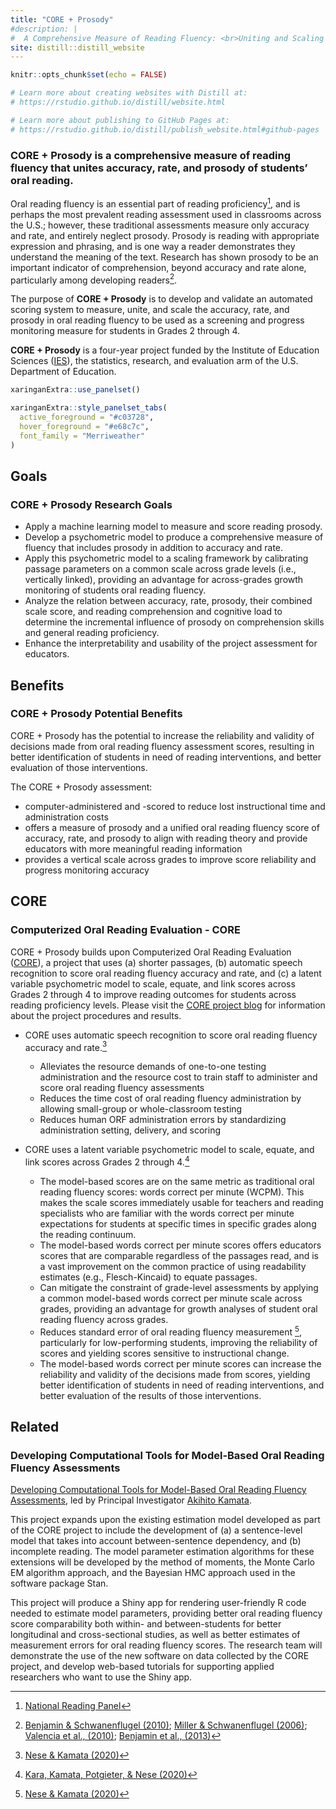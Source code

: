 ```yaml
---
title: "CORE + Prosody"
#description: |
#  A Comprehensive Measure of Reading Fluency: <br>Uniting and Scaling Accuracy, Rate, and Prosody
site: distill::distill_website
---
```


```r
knitr::opts_chunk$set(echo = FALSE)

# Learn more about creating websites with Distill at:
# https://rstudio.github.io/distill/website.html

# Learn more about publishing to GitHub Pages at:
# https://rstudio.github.io/distill/publish_website.html#github-pages

```

### **CORE + Prosody** is a comprehensive measure of reading fluency that unites accuracy, rate, and prosody of students' oral reading. 

Oral reading fluency is an essential part of reading proficiency^[[National Reading Panel](https://www.nichd.nih.gov/sites/default/files/publications/pubs/nrp/Documents/report.pdf)], and is perhaps the most prevalent reading assessment used in classrooms across the U.S.; however, these traditional assessments measure only accuracy and rate, and entirely neglect prosody. Prosody is reading with appropriate expression and phrasing, and is one way a reader demonstrates they understand the meaning of the text. Research has shown prosody to be an important indicator of comprehension, beyond accuracy and rate alone, particularly among developing readers^[[Benjamin & Schwanenflugel (2010)](https://ila.onlinelibrary.wiley.com/doi/abs/10.1598/RRQ.45.4.2); [Miller & Schwanenflugel (2006)](https://psycnet.apa.org/record/2006-21055-013); [Valencia et al., (2010)](https://ila.onlinelibrary.wiley.com/doi/abs/10.1598/RRQ.45.3.1); [Benjamin et al., (2013)](https://ila.onlinelibrary.wiley.com/doi/full/10.1002/rrq.43)].

The purpose of **CORE + Prosody** is to develop and validate an automated scoring system to measure, unite, and scale the accuracy, rate, and prosody in oral reading fluency to be used as a screening and progress monitoring measure for students in Grades 2 through 4. 

**CORE + Prosody** is a four-year project funded by the Institute of Education Sciences ([IES](https://ies.ed.gov/)), the statistics, research, and evaluation arm of the U.S. Department of Education.


```r
xaringanExtra::use_panelset()

xaringanExtra::style_panelset_tabs(
  active_foreground = "#c03728",
  hover_foreground = "#e68c7c",
  font_family = "Merriweather"
)
```

::::: {.panelset}

::: {.panel}

## Goals {.panel-name}

### CORE + Prosody Research Goals

* Apply a machine learning model to measure and score reading prosody.
* Develop a psychometric model to produce a comprehensive measure of fluency that includes prosody in addition to accuracy and rate.
* Apply this psychometric model to a scaling framework by calibrating passage parameters on a common scale across grade levels (i.e., vertically linked), providing an advantage for across-grades growth monitoring of students oral reading fluency.
* Analyze the relation between accuracy, rate, prosody, their combined scale score, and reading comprehension and cognitive load to determine the incremental influence of prosody on comprehension skills and general reading proficiency.
* Enhance the interpretability and usability of the project assessment for educators.

:::

::: {.panel}

## Benefits {.panel-name}

### CORE + Prosody Potential Benefits

CORE + Prosody has the potential to increase the reliability and validity of decisions made from oral reading fluency assessment scores, resulting in better identification of students in need of reading interventions, and better evaluation of those interventions.

The CORE + Prosody assessment:

* computer-administered and -scored to reduce lost instructional time and administration costs
* offers a measure of prosody and a unified oral reading fluency score of accuracy, rate, and prosody to align with reading theory and provide educators with more meaningful reading information
* provides a vertical scale across grades to improve score reliability and progress monitoring accuracy

:::

::: {.panel}

## CORE {.panel-name}

### Computerized Oral Reading Evaluation - CORE

CORE + Prosody builds upon Computerized Oral Reading Evaluation ([CORE](https://ies.ed.gov/funding/grantsearch/details.asp?ID=1492)), a project that uses (a) shorter passages, (b) automatic speech recognition to score oral reading fluency accuracy and rate, and (c) a latent variable psychometric model to scale, equate, and link scores across Grades 2 through 4 to improve reading outcomes for students across reading proficiency levels. Please visit the [CORE project blog](https://jnese.github.io/core-blog/) for information about the project procedures and results.

* CORE uses automatic speech recognition to score oral reading fluency accuracy and rate.^[[Nese & Kamata (2020)](https://psycnet.apa.org/record/2020-81606-001)]

  + Alleviates the resource demands of one-to-one testing administration and the resource cost to train staff to administer and score oral reading fluency assessments
  + Reduces the time cost of oral reading fluency administration by allowing small-group or whole-classroom testing
  + Reduces human ORF administration errors by standardizing administration setting, delivery, and scoring

* CORE uses a latent variable psychometric model to scale, equate, and link scores across Grades 2 through 4.^[[Kara, Kamata, Potgieter, & Nese (2020)](https://eric.ed.gov/?q=nese&ff1=autNese%2c+Joseph+F.+T.&id=EJ1263708)]

  + The model-based scores are on the same metric as traditional oral reading fluency scores: words correct per minute (WCPM). This makes the scale scores immediately usable for teachers and reading specialists who are familiar with the words correct per minute expectations for students at specific times in specific grades along the reading continuum. 
  + The model-based words correct per minute scores offers educators scores that are comparable regardless of the passages read, and is a vast improvement on the common practice of using readability estimates (e.g., Flesch-Kincaid) to equate passages.
  + Can mitigate the constraint of grade-level assessments by applying a common model-based words correct per minute scale across grades, providing an advantage for growth analyses of student oral reading fluency across grades. 
  + Reduces standard error of oral reading fluency measurement ^[[Nese & Kamata (2020)](https://eric.ed.gov/?q=nese&ff1=autNese%2c+Joseph+F.+T.&id=ED608204)], particularly for low-performing students, improving the reliability of scores and yielding scores sensitive to instructional change. 
  + The model-based words correct per minute scores can increase the reliability and validity of the decisions made from scores, yielding better identification of students in need of reading interventions, and better evaluation of the results of those interventions.

:::

::: {.panel}

## Related {.panel-name}

### Developing Computational Tools for Model-Based Oral Reading Fluency Assessments

[Developing Computational Tools for Model-Based Oral Reading Fluency Assessments]( https://ies.ed.gov/funding/grantsearch/details.asp?ID=3410), led by Principal Investigator [Akihito Kamata](https://www.smu.edu/simmons/About-Us/Directory/Center-On-Research-Evaluation/Kamata).

This project expands upon the existing estimation model developed as part of the CORE project to include the development of (a) a sentence-level model that takes into account between-sentence dependency, and (b) incomplete reading. The model parameter estimation algorithms for these extensions will be developed by the method of moments, the Monte Carlo EM algorithm approach, and the Bayesian HMC approach used in the software package Stan.

This project will produce a Shiny app for rendering user-friendly R code needed to estimate model parameters, providing better oral reading fluency score comparability both within- and between-students for better longitudinal and cross-sectional studies, as well as better estimates of measurement errors for oral reading fluency scores. The research team will demonstrate the use of the new software on data collected by the CORE project, and develop web-based tutorials for supporting applied researchers who want to use the Shiny app.

:::

:::::

<!-- ## Acknowledgments {.appendix} -->

<!-- Apple illustration by Amanda Almira Newton (1912). Variety: Goal. Geographic origin: Albany, Linn County, Oregon, United States. U.S. Department of Agriculture Pomological Watercolor Collection. Rare and Special Collections, National Agricultural Library, Beltsville, MD 20705.  -->

<!-- Website colors from [Garrick Aden-Buie](https://www.garrickadenbuie.com/)'s [ggpomological](https://github.com/gadenbuie/ggpomological). package. -->